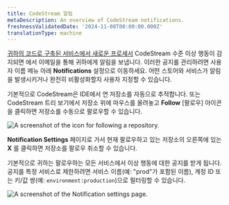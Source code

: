```yaml
---
title: CodeStream 알림
metaDescription: An overview of CodeStream notifications.
freshnessValidatedDate: '2024-11-08T00:00:00.000Z'
translationType: machine
---
```


[귀하의 코드로 구축된 서비스에서 새로운 프로세서](/docs/codestream/observability/transactions) CodeStream 수준 이상 행동이 감지되면 에서 이메일을 통해 귀하에게 알림을 보냅니다. 이러한 공지를 관리하려면 사용자 이름 메뉴 아래 <DNT>**Notifications**</DNT> 설정으로 이동하세요. 어떤 스토어와 서비스가 알림을 발생시키거나 완전히 비활성화할지 사용자 지정할 수 있습니다.

기본적으로 CodeStream은 IDE에서 연 저장소를 자동으로 추적합니다. 또는 CodeStream 트리 보기에서 저장소 위에 마우스를 올려놓고 **Follow** \[팔로우] 아이콘을 클릭하면 저장소를 수동으로 팔로우할 수 있습니다.

<img title="Manually following a repository." alt="A screenshot of the icon for following a repository." src="/images/codestream_screenshot-crop_follow-repo.webp" />

<DNT>**Notification Settings**</DNT> 페이지로 가서 현재 팔로우하고 있는 저장소의 오른쪽에 있는 **X** 를 클릭하면 저장소를 팔로우 취소할 수 있습니다.

기본적으로 귀하는 팔로우하는 모든 서비스에서 이상 행동에 대한 공지를 받게 됩니다. 공지를 특정 서비스로 제한하려면 서비스 이름(예: &quot;prod&quot;가 포함된 이름), 계정 ID 또는 키/값 쌍(예: `environment:production`)으로 필터링할 수 있습니다.

<img title="Notification settings" alt="A screenshot of the Notification settings page." src="/images/codestream_screenshot-crop_notification-settings.webp" />